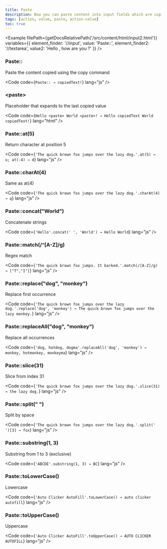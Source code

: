 ```yaml
---
title: Paste
description: Now you can paste content into input fields which are copied by extension using [copy]([[docsref:/action-value/copy/]]) command within same domain.
tags: [action, value, paste, action-value]
toc: true
---
```



<Example
  filePath={getDocsRelativePath('/src/content/html/input2.html')}
  variables={{
    element_finder: '//input',
    value: 'Paste::',
    element_finder2: '//textarea',
    value2: 'Hello <Paste>, how are you ?'
  }}
/>

### Paste::

Paste the content copied using the copy command

<Code code={`Paste:: → copiedText!`} lang="js" />

### &lt;paste&gt;

Placeholder that expands to the last copied value

<Code code={`Hello <paste> World <paste>! → Hello copiedText World copiedText!`} lang="html" />

### Paste::at(5)

Return character at position 5

<Code code={`'The quick brown fox jumps over the lazy dog.'.at(5) → u; at(-4) → d`} lang="js" />

### Paste::charAt(4)

Same as at(4)

<Code code={`'The quick brown fox jumps over the lazy dog.'.charAt(4) → q`} lang="js" />

### Paste::concat("World")

Concatenate strings

<Code code={`'Hello'.concat(' ', 'World') → Hello World`} lang="js" />

### Paste::match(/^[A-Z]/g)

Regex match

<Code code={`'The quick brown fox jumps. It barked.'.match(/[A-Z]/g) → ["T","I"]`} lang="js" />

### Paste::replace("dog", "monkey")

Replace first occurrence

<Code
  code={`'The quick brown fox jumps over the lazy dog.'.replace('dog', 'monkey') → The quick brown fox jumps over the lazy monkey.`}
  lang="js"
/>

### Paste::replaceAll("dog", "monkey")

Replace all occurrences

<Code code={`'dog, hotdog, dogma'.replaceAll('dog', 'monkey') → monkey, hotmonkey, monkeyma`} lang="js" />

### Paste::slice(31)

Slice from index 31

<Code code={`'The quick brown fox jumps over the lazy dog.'.slice(31) → the lazy dog.`} lang="js" />

### Paste::split(" ")

Split by space

<Code code={`'The quick brown fox jumps over the lazy dog.'.split(' ')[3] → fox`} lang="js" />

### Paste::substring(1, 3)

Substring from 1 to 3 (exclusive)

<Code code={`'ABCDE'.substring(1, 3) → BC`} lang="js" />

### Paste::toLowerCase()

Lowercase

<Code code={`'Auto Clicker AutoFill'.toLowerCase() → auto clicker autofill`} lang="js" />

### Paste::toUpperCase()

Uppercase

<Code code={`'Auto Clicker AutoFill'.toUpperCase() → AUTO CLICKER AUTOFILL`} lang="js" />
